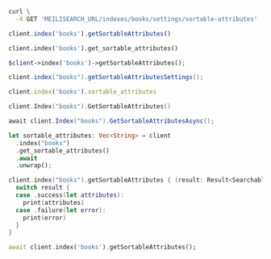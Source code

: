 <CodeGroup>

```bash cURL
curl \
  -X GET 'MEILISEARCH_URL/indexes/books/settings/sortable-attributes'
```


```javascript JS
client.index('books').getSortableAttributes()
```


```python Python
client.index('books').get_sortable_attributes()
```


```php PHP
$client->index('books')->getSortableAttributes();
```


```java Java
client.index("books").getSortableAttributesSettings();
```


```ruby Ruby
client.index('books').sortable_attributes
```


```go Go
client.Index("books").GetSortableAttributes()
```


```csharp C#
await client.Index("books").GetSortableAttributesAsync();
```


```rust Rust
let sortable_attributes: Vec<String> = client
  .index("books")
  .get_sortable_attributes()
  .await
  .unwrap();
```


```swift Swift
client.index("books").getSortableAttributes { (result: Result<Searchable<Book>, Swift.Error>) in
  switch result {
  case .success(let attributes):
    print(attributes)
  case .failure(let error):
    print(error)
  }
}
```


```dart Dart
await client.index('books').getSortableAttributes();
```

</CodeGroup>